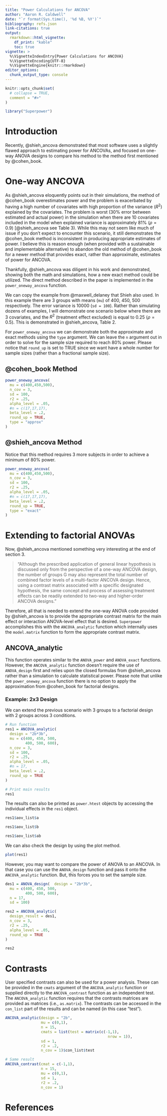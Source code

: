 ---
title: "Power Calculations for ANCOVA"
author: "Aaron R. Caldwell"
date: "`r format(Sys.time(), '%d %B, %Y')`"
bibliography: refs.json
link-citations: true
output:
  rmarkdown::html_vignette:
    df_print: "kable"
    toc: true
vignette: >
  %\VignetteIndexEntry{Power Calculations for ANCOVA}
  %\VignetteEncoding{UTF-8}
  %\VignetteEngine{knitr::rmarkdown}
editor_options: 
  chunk_output_type: console
---

```{r, include = FALSE}
knitr::opts_chunk$set(
  # collapse = TRUE,
  comment = "#>"
)
```

```{r setup, message = FALSE}
library("Superpower")
```

# Introduction

Recently, @shieh_ancova demonstrated that most software uses a slightly flawed approach to estimating power for ANCOVAs, and focused on one-way ANOVA designs to compare his method to the method first mentioned by @cohen_book.

# One-way ANCOVA

As @shieh_ancova eloquently points out in their simulations, the method of @cohen_book overestimates power and the problem is exacerbated by having a high number of covariates with high proportion of the variance ($R^2$) explained by the covariates. The problem is worst (30% error between estimated and actual power) in the simulation when there are 10 covariates included in the model when explained variance is approximately 81% ($\rho = 0.9$) [@shieh_ancova see Table 3). While this may not seem like much of issue if you don't expect to encounter this scenario, it still demonstrates the @cohen_book method is inconsistent in producing appropriate estimates of power. I believe this is reason enough (when provided with a sustainable and implementable alternative) to abandon the old method of @cohen_book for a newer method that provides exact, rather than approximate, estimates of power for ANCOVA.

Thankfully, @shieh_ancova was diligent in his work and demonstrated, showing both the math and simulations, how a new exact method could be utilized. The direct method described in the paper is implemented in the `power_oneway_ancova` function.

We can copy the example from @maxwell_delaney that Shieh also used. In this example there are 3 groups with means (`mu`) of 400, 450, 500 respectively. The error variance is 10000 (`sd = 100`). Rather than simulating dozens of examples, I will demonstrate one scenario below where there are 3 covariates, and the $R^2$ (treatment effect excluded) is equal to 0.25 ($\rho = 0.5$). This is demonstrated in @shieh_ancova,  Table 2.

For `power_oneway_ancova` we can demonstrate both the approximate and exact methods using the `type` argument. We can leave the `n` argument out in order to solve for the sample size required to reach 80% power. Please notice that `round_up` is set to TRUE since we want have a whole number for sample sizes (rather than a fractional sample size).

## @cohen_book Method

```{r}
power_oneway_ancova(
  mu = c(400,450,500),
  n_cov = 3,
  sd = 100,
  r2 = .25,
  alpha_level = .05,
  #n = c(17,17,17),
  beta_level = .2,
  round_up = TRUE,
  type = "approx"
)
```


## @shieh_ancova Method

Notice that this method requires 3 more subjects in order to achieve a minimum of 80% power.

```{r}
power_oneway_ancova(
  mu = c(400,450,500),
  n_cov = 3,
  sd = 100,
  r2 = .25,
  alpha_level = .05,
  #n = c(17,17,17),
  beta_level = .2,
  round_up = TRUE,
  type = "exact"
)
```


# Extending to factorial ANOVAs

Now, @shieh_ancova mentioned something very interesting at the end of section 3.

> "Although the prescribed application of general linear hypothesis is discussed only from the perspective of a one-way ANCOVA design, the number of groups G may also represent the total number of combined factor levels of a multi-factor ANCOVA design. Hence, using a contrast matrix associated with a specific designated hypothesis, the same concept and process of assessing treatment effects can be readily extended to two-way and higher-order ANCOVA designs." 

Therefore, all that is needed to extend the one-way ANOVA code provided by @shieh_ancova is to provide the appropriate contrast matrix for the main effect or interaction ANOVA-level effect that is desired. `Superpower` accomplishes this with the `ANCOVA_analytic` function which internally uses the `model.matrix` function to form the appropriate contrast matrix.

## ANCOVA_analytic

This function operates similar to the `ANOVA_power` and `ANOVA_exact` functions. However, the `ANCOVA_analytic` function doesn't require the use of `ANOVA_design` first and relies upon the closed formulas from @shieh_ancova rather than a simulation to calculate statistical power. Please note that unlike the `power_oneway_ancova` function there is no option to apply the approximation from @cohen_book for factorial designs.

### Example: 2x3 Design

We can extend the previous scenario with 3 groups to a factorial design with 2 groups across 3 conditions. 

```{r}
# Run function
res1 = ANCOVA_analytic(
  design = "2b*3b",
  mu = c(400, 450, 500,
         400, 500, 600),
  n_cov = 3,
  sd = 100,
  r2 = .25,
  alpha_level = .05,
  #n = 17,
  beta_level = .2,
  round_up = TRUE
)

# Print main results
res1

```

The results can also be printed as `power.htest` objects by accessing the individual effects in the `res1` object.

```{r}
res1$aov_list$a

res1$aov_list$b

res1$aov_list$ab
```

We can also check the design by using the plot method.

```{r}
plot(res1)
```

However, you may want to compare the power of ANOVA to an ANCOVA. In that case you can use the `ANOVA_design` function and pass it onto the `ANCOVA_analytic` function. But, this forces you to set the sample size.

```{r}
des1 = ANOVA_design(  design = "2b*3b",
  mu = c(400, 450, 500,
         400, 500, 600),
  n = 17,
  sd = 100)

res2 = ANCOVA_analytic(
  design_result = des1,
  n_cov = 3,
  r2 = .25,
  alpha_level = .05,
  round_up = TRUE
)

res2
```


# Contrasts

User specified contrasts can also be used for a power analysis. These can be provided in the `cmats` argument of the `ANCOVA_analytic` function or supplied directly to the `ANCOVA_contrast` function as an independent test. The `ANCOVA_analytic` function requires that the contrasts matrices are provided as matrices (i.e., `as.matrix`). The contrasts can be accessed in the `con_list` part of the results and can be named (in this case "test").

```{r}

ANCOVA_analytic(design = "2b",
                mu = c(0,1),
                n = 15,
                cmats = list(test = matrix(c(-1,1),
                                              nrow = 1)),
                sd = 1,
                r2 = .2,
                n_cov = 1)$con_list$test

# Same result
ANCOVA_contrast(cmat = c(-1,1),
                n = 15,
                mu = c(0,1),
                sd = 1,
                r2 = .2,
                n_cov = 1)
```

# References